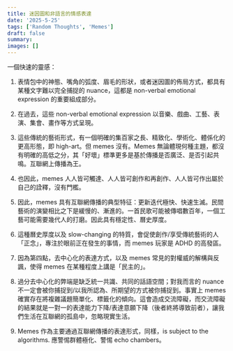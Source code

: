 ```yaml
---
title: 迷因圖和非語言的情感表達
date: '2025-5-25'
tags: ['Random Thoughts', 'Memes']
draft: false
summary: 
images: []
---
```


一個快速的靈感：

1. 表情包中的神態、嘴角的弧度、眉毛的形狀，或者迷因圖的佈局方式，都具有某種文字難以完全捕捉的 nuance，這都是 non-verbal emotional expression 的重要組成部分。

2. 在過去，這些 non-verbal emotional expression 以音樂、戲曲、工藝、表演、集會、畫作等方式呈現。

3. 這些傳統的藝術形式，有一個明確的集百家之長、精致化、學術化、體係化的更高形態，即 high-art。但 memes 沒有。Memes 無論體現何種主題，都沒有明確的高低之分，其「好壞」標準更多是基於傳播是否廣泛、是否引起共鳴。互聯網上傳播為王。

4. 也因此，memes 人人皆可觸達、人人皆可創作和再創作、人人皆可作出屬於自己的詮釋，沒有門檻。

5. 因此，memes 具有互聯網傳播的典型特征：更新迭代極快、快速生滅。民間藝術的演變相比之下是緩慢的、漸進的。一首民歌可能被傳唱數百年，一個工藝可能需要幾代人的打磨。因此具有穩定性、曆史厚度。

6. 這種曆史厚度以及 slow-changing 的特質，會促使創作/享受傳統藝術的人「正念」，專注於眼前正在發生的事情，而 memes 玩家是 ADHD 的高發區。

7. 因為第四點，去中心化的表達方式，以及 memes 常見的對權威的解構與反諷，使得 memes 在某種程度上講是「民主的」。

8. 過分去中心化的弊端是缺乏統一共識、共同的話語空間；對我而言的 nuance 不一定會被你捕捉到/以我所認為、所期望的方式被你捕捉到。事實上 memes 確實存在將複雜議題簡單化、標籤化的傾向。這會造成交流障礙，而交流障礙的結果就是一對一的表達能力下降/表達意願下降（後者終將導致前者），讓我們生活在互聯網的孤島中，忽略現實生活。

9. Memes 作為主要通過互聯網傳播的表達形式，同樣，is subject to the algorithms. 應警惕群體極化、警惕 echo chambers。